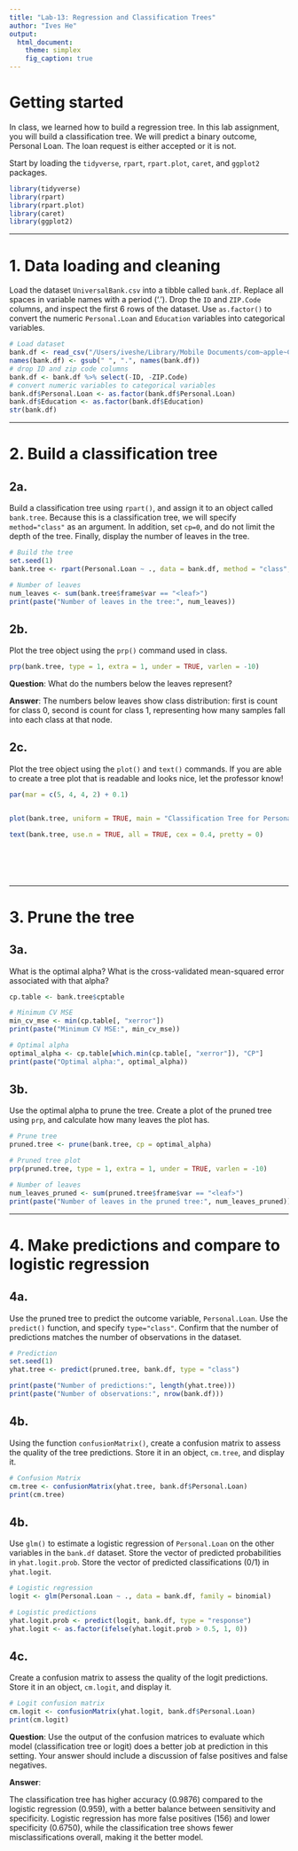 ```yaml
---
title: "Lab-13: Regression and Classification Trees"
author: "Ives He"
output: 
  html_document:
    theme: simplex
    fig_caption: true
---
```


# Getting started
In class, we learned how to build a regression tree. In this lab assignment, you will build a classification tree. We will predict a binary outcome, Personal Loan. The loan request is either accepted or it is not.

Start by loading the `tidyverse`, `rpart`, `rpart.plot`, `caret`, and `ggplot2` packages.

```r
library(tidyverse)
library(rpart)
library(rpart.plot)
library(caret)
library(ggplot2)

```

---

# 1. Data loading and cleaning

Load the dataset `UniversalBank.csv` into a tibble called `bank.df`. Replace all spaces in variable names with a period ('.'). Drop the `ID` and `ZIP.Code` columns, and inspect the first 6 rows of the dataset. Use `as.factor()` to convert the numeric `Personal.Loan` and `Education` variables into categorical variables.



```r
# Load dataset
bank.df <- read_csv("/Users/iveshe/Library/Mobile Documents/com~apple~CloudDocs/Term 1/FIN 550/Lab/lab-13/UniversalBank.csv")
names(bank.df) <- gsub(" ", ".", names(bank.df))  
# drop ID and zip code columns
bank.df <- bank.df %>% select(-ID, -ZIP.Code)
# convert numeric variables to categorical variables
bank.df$Personal.Loan <- as.factor(bank.df$Personal.Loan)
bank.df$Education <- as.factor(bank.df$Education)
str(bank.df)

```

---

# 2. Build a classification tree

## 2a. 
Build a classification tree using `rpart()`, and assign it to an object called `bank.tree`. Because this is a classification tree, we will specify `method="class"` as an argument. In addition, set `cp=0`, and do not limit the depth of the tree. Finally, display the number of leaves in the tree.

```r
# Build the tree
set.seed(1)
bank.tree <- rpart(Personal.Loan ~ ., data = bank.df, method = "class", cp = 0)

# Number of leaves
num_leaves <- sum(bank.tree$frame$var == "<leaf>")
print(paste("Number of leaves in the tree:", num_leaves))

```

## 2b. 
Plot the tree object using the `prp()` command used in class. 


```r
prp(bank.tree, type = 1, extra = 1, under = TRUE, varlen = -10)
```

**Question**: What do the numbers below the leaves represent?

**Answer**: The numbers below leaves show class distribution: first is count for class 0, second is count for class 1, representing how many samples fall into each class at that node.

## 2c. 
Plot the tree object using the `plot()` and `text()` commands. If you are able to create a tree plot that is readable and looks nice, let the professor know!

```r
par(mar = c(5, 4, 4, 2) + 0.1)


plot(bank.tree, uniform = TRUE, main = "Classification Tree for Personal Loan", compress = TRUE, margin = 0.1)

text(bank.tree, use.n = TRUE, all = TRUE, cex = 0.4, pretty = 0)







```

---

# 3. Prune the tree

## 3a.

What is the optimal alpha? What is the cross-validated mean-squared error associated with that alpha?

```r
cp.table <- bank.tree$cptable

# Minimum CV MSE
min_cv_mse <- min(cp.table[, "xerror"])
print(paste("Minimum CV MSE:", min_cv_mse))

# Optimal alpha
optimal_alpha <- cp.table[which.min(cp.table[, "xerror"]), "CP"]
print(paste("Optimal alpha:", optimal_alpha))

```

## 3b.

Use the optimal alpha to prune the tree. Create a plot of the pruned tree using `prp`, and calculate how many leaves the plot has.


```r
# Prune tree
pruned.tree <- prune(bank.tree, cp = optimal_alpha)

# Pruned tree plot
prp(pruned.tree, type = 1, extra = 1, under = TRUE, varlen = -10)

# Number of leaves
num_leaves_pruned <- sum(pruned.tree$frame$var == "<leaf>")
print(paste("Number of leaves in the pruned tree:", num_leaves_pruned))

```

---

# 4. Make predictions and compare to logistic regression

## 4a.
Use the pruned tree to predict the outcome variable, `Personal.Loan`. Use the `predict()` function, and specify `type="class"`. Confirm that the number of predictions matches the number of observations in the dataset.

```r
# Prediction
set.seed(1)
yhat.tree <- predict(pruned.tree, bank.df, type = "class")

print(paste("Number of predictions:", length(yhat.tree)))
print(paste("Number of observations:", nrow(bank.df)))
```

## 4b. 

Using the function `confusionMatrix()`, create a confusion matrix to assess the quality of the tree predictions. Store it in an object, `cm.tree`, and display it.

```r
# Confusion Matrix
cm.tree <- confusionMatrix(yhat.tree, bank.df$Personal.Loan)
print(cm.tree)

```

## 4b. 
Use `glm()` to estimate a logistic regression of `Personal.Loan` on the other variables in the `bank.df` dataset. Store the vector of predicted probabilities in `yhat.logit.prob`. Store the vector of predicted classifications (0/1) in `yhat.logit`.

```r
# Logistic regression
logit <- glm(Personal.Loan ~ ., data = bank.df, family = binomial)

# Logistic predictions
yhat.logit.prob <- predict(logit, bank.df, type = "response")
yhat.logit <- as.factor(ifelse(yhat.logit.prob > 0.5, 1, 0))
```

## 4c.
Create a confusion matrix to assess the quality of the logit predictions. Store it in an object, `cm.logit`, and display it.


```r
# Logit confusion matrix
cm.logit <- confusionMatrix(yhat.logit, bank.df$Personal.Loan)
print(cm.logit)

```

**Question**: Use the output of the confusion matrices to evaluate which model (classification tree or logit) does a better job at prediction in this setting. Your answer should include a discussion of false positives and false negatives.

**Answer**: 

The classification tree has higher accuracy (0.9876) compared to the logistic regression (0.959), with a better balance between sensitivity and specificity. Logistic regression has more false positives (156) and lower specificity (0.6750), while the classification tree shows fewer misclassifications overall, making it the better model.
